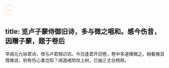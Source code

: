 ```yaml
---
---
---
```

title: 览卢子蒙侍御旧诗，多与微之唱和。感今伤昔，因赠子蒙，题于卷后
---



早闻元九咏君诗，恨与卢君相识迟。今日逢君开旧卷，卷中多道赠微之。相看掩泪情难说，别有伤心事岂知？闻道咸阳坟上树，已抽三丈白杨枝。
